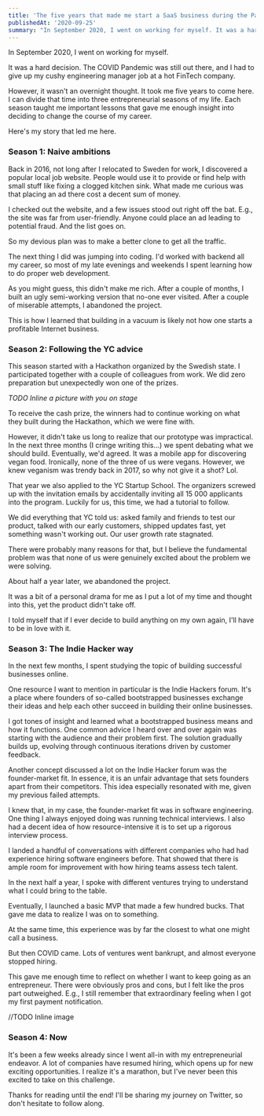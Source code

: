 ```yaml
---
title: 'The five years that made me start a SaaS business during the Pandemic.'
publishedAt: '2020-09-25'
summary: "In September 2020, I went on working for myself. It was a hard decision. The COVID Pandemic was still out there, and I had to give up my cushy engineering manager job at a hot FinTech company. However, it wasn't an overnight thought."
---
```


In September 2020, I went on working for myself.

It was a hard decision. The COVID Pandemic was still out there, and I had to give up my cushy engineering manager job at a hot FinTech company.

However, it wasn't an overnight thought. It took me five years to come here. I can divide that time into three entrepreneurial seasons of my life. Each season taught me important lessons that gave me enough insight into deciding to change the course of my career.

Here's my story that led me here.

### Season 1: Naive ambitions

Back in 2016, not long after I relocated to Sweden for work, I discovered a popular local job website. People would use it to provide or find help with small stuff like fixing a clogged kitchen sink. What made me curious was that placing an ad there cost a decent sum of money.

I checked out the website, and a few issues stood out right off the bat. E.g., the site was far from user-friendly. Anyone could place an ad leading to potential fraud. And the list goes on.

So my devious plan was to make a better clone to get all the traffic.

The next thing I did was jumping into coding. I'd worked with backend all my career, so most of my late evenings and weekends I spent learning how to do proper web development.

As you might guess, this didn't make me rich. After a couple of months, I built an ugly semi-working version that no-one ever visited. After a couple of miserable attempts, I abandoned the project.

This is how I learned that building in a vacuum is likely not how one starts a profitable Internet business.

### Season 2: Following the YC advice

This season started with a Hackathon organized by the Swedish state. I participated together with a couple of colleagues from work. We did zero preparation but unexpectedly won one of the prizes.

_TODO Inline a picture with you on stage_

To receive the cash prize, the winners had to continue working on what they built during the Hackathon, which we were fine with.

However, it didn't take us long to realize that our prototype was impractical. In the next three months (I cringe writing this...) we spent debating what we should build. Eventually, we'd agreed. It was a mobile app for discovering vegan food. Ironically, none of the three of us were vegans. However, we knew veganism was trendy back in 2017, so why not give it a shot? Lol.

That year we also applied to the YC Startup School. The organizers screwed up with the invitation emails by accidentally inviting all 15 000 applicants into the program. Luckily for us, this time, we had a tutorial to follow.

We did everything that YC told us: asked family and friends to test our product, talked with our early customers, shipped updates fast, yet something wasn't working out. Our user growth rate stagnated.

There were probably many reasons for that, but I believe the fundamental problem was that none of us were genuinely excited about the problem we were solving.

About half a year later, we abandoned the project.

It was a bit of a personal drama for me as I put a lot of my time and thought into this, yet the product didn't take off.

I told myself that if I ever decide to build anything on my own again, I'll have to be in love with it.

### Season 3: The Indie Hacker way

In the next few months, I spent studying the topic of building successful businesses online.

One resource I want to mention in particular is the Indie Hackers forum. It's a place where founders of so-called bootstrapped businesses exchange their ideas and help each other succeed in building their online businesses.

I got tones of insight and learned what a bootstrapped business means and how it functions. One common advice I heard over and over again was starting with the audience and their problem first. The solution gradually builds up, evolving through continuous iterations driven by customer feedback.

Another concept discussed a lot on the Indie Hacker forum was the founder-market fit. In essence, it is an unfair advantage that sets founders apart from their competitors. This idea especially resonated with me, given my previous failed attempts.

I knew that, in my case, the founder-market fit was in software engineering. One thing I always enjoyed doing was running technical interviews. I also had a decent idea of how resource-intensive it is to set up a rigorous interview process.

I landed a handful of conversations with different companies who had had experience hiring software engineers before. That showed that there is ample room for improvement with how hiring teams assess tech talent.

In the next half a year, I spoke with different ventures trying to understand what I could bring to the table.

Eventually, I launched a basic MVP that made a few hundred bucks. That gave me data to realize I was on to something.

At the same time, this experience was by far the closest to what one might call a business.

But then COVID came. Lots of ventures went bankrupt, and almost everyone stopped hiring.

This gave me enough time to reflect on whether I want to keep going as an entrepreneur. There were obviously pros and cons, but I felt like the pros part outweighed. E.g., I still remember that extraordinary feeling when I got my first payment notification.

//TODO Inline image

### Season 4: Now

It's been a few weeks already since I went all-in with my entrepreneurial endeavor. A lot of companies have resumed hiring, which opens up for new exciting opportunities. I realize it's a marathon, but I've never been this excited to take on this challenge.

Thanks for reading until the end! I'll be sharing my journey on Twitter, so don't hesitate to follow along.
